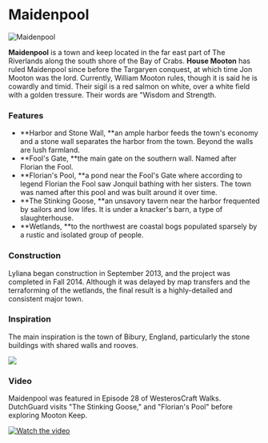 

# Maidenpool

<Image src="https://cdn.sanity.io/images/1as7cn02/production/28795edc2927149044ef1b3bba580a315371be4f-1000x650.png?w=976&h=350&fit=crop&crop=center&auto=format" alt="Maidenpool" width={976} height={350}  />

<ProjectDetails
  floatRight
  region="Riverlands"
  house="House Mooton"
  type="Town"
  status="Redo In Progress"
  warp="undefined"
  projectLead="Veggie"
  dateStarted="September 9, 2013"
  dateCompleted="September 9, 2013"
/>

**Maidenpool** is a town and keep located in the far east part of The Riverlands along the south shore of the Bay of Crabs. **House Mooton** has ruled Maidenpool since before the Targaryen conquest, at which time Jon Mooton was the lord. Currently, William Mooton rules, though it is said he is cowardly and timid. Their sigil is a red salmon on white, over a white field with a golden tressure. Their words are "Wisdom and Strength.

### Features

* **Harbor and Stone Wall, **an ample harbor feeds the town's economy and a stone wall separates the harbor from the town. Beyond the walls are lush farmland.
* **Fool's Gate, **the main gate on the southern wall. Named after Florian the Fool.
* **Florian's Pool, **a pond near the Fool's Gate where according to legend Florian the Fool saw Jonquil bathing with her sisters. The town was named after this pool and was built around it over time.
* **The Stinking Goose, **an unsavory tavern near the harbor frequented by sailors and low lifes. It is under a knacker's barn, a type of slaughterhouse.
* **Wetlands, **to the northwest are coastal bogs populated sparsely by a rustic and isolated group of people.

### Construction

Lyliana began construction in September 2013, and the project was completed in Fall 2014. Although it was delayed by map transfers and the terraforming of the wetlands, the final result is a highly-detailed and consistent major town.

### Inspiration

The main inspiration is the town of Bibury, England, particularly the stone buildings with shared walls and rooves.


![](https://cdn.sanity.io/images/1as7cn02/production/beea9e95c59a1020c7592988391d5199bf10935b-2500x1768.jpg)

### Video  


Maidenpool was featured in Episode 28 of WesterosCraft Walks. DutchGuard visits "The Stinking Goose," and "Florian's Pool" before exploring Mooton Keep.  



[![Watch the video](https://img.youtube.com/vi/APUvd_GBuQ0/0.jpg)](https://www.youtube.com/embed/APUvd_GBuQ0)